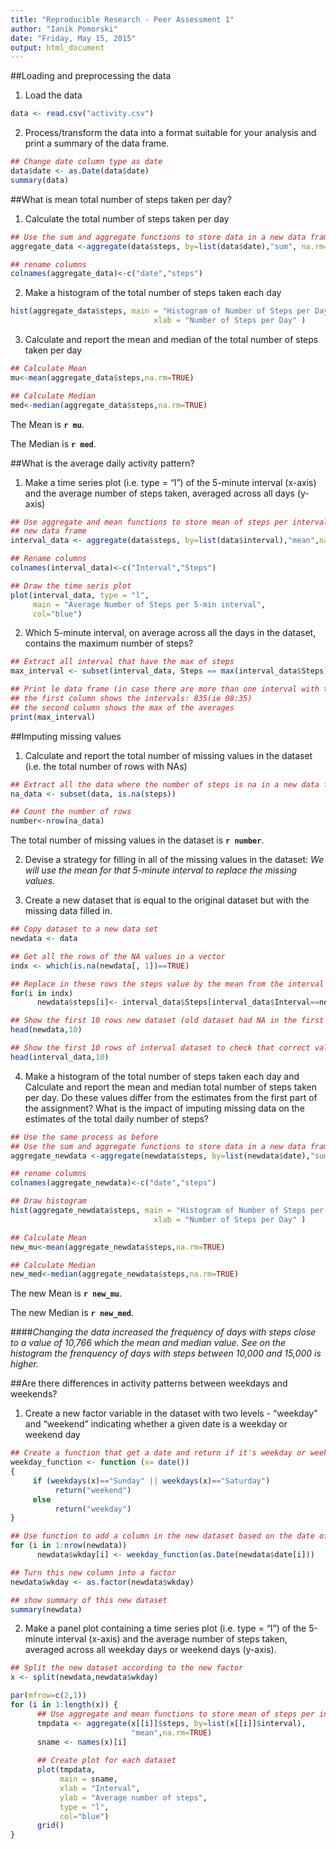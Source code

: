 ```yaml
---
title: "Reproducible Research - Peer Assessment 1"
author: "Ianik Pomorski" 
date: "Friday, May 15, 2015"
output: html_document
---
```


##Loading and preprocessing the data

1. Load the data
```r
data <- read.csv("activity.csv")
```

2. Process/transform the data into a format suitable for your analysis and print a summary of the data frame.

```r
## Change date column type as date
data$date <- as.Date(data$date)
summary(data)
```

##What is mean total number of steps taken per day?

1. Calculate the total number of steps taken per day
```r
## Use the sum and aggregate functions to store data in a new data frame
aggregate_data <-aggregate(data$steps, by=list(data$date),"sum", na.rm=TRUE)

## rename columns
colnames(aggregate_data)<-c("date","steps")
```

2. Make a histogram of the total number of steps taken each day
```r
hist(aggregate_data$steps, main = "Histogram of Number of Steps per Day",
                                xlab = "Number of Steps per Day" )
```

3. Calculate and report the mean and median of the total number of steps taken per day
```r
## Calculate Mean
mu<-mean(aggregate_data$steps,na.rm=TRUE)

## Calculate Median
med<-median(aggregate_data$steps,na.rm=TRUE)
```
The Mean is **`r mu`**.

The Median is **`r med`**.

##What is the average daily activity pattern?

1. Make a time series plot (i.e. type = "l") of the 5-minute interval (x-axis) and the average number of steps taken, averaged across all days (y-axis)
```r
## Use aggregate and mean functions to store mean of steps per interval in a
## new data frame
interval_data <- aggregate(data$steps, by=list(data$interval),"mean",na.rm=TRUE)

## Rename columns
colnames(interval_data)<-c("Interval","Steps")

## Draw the time seris plot
plot(interval_data, type = "l", 
     main = "Average Number of Steps per 5-min interval", 
     col="blue")
```

2. Which 5-minute interval, on average across all the days in the dataset, contains the maximum number of steps?
```r
## Extract all interval that have the max of steps
max_interval <- subset(interval_data, Steps == max(interval_data$Steps))

## Print le data frame (in case there are more than one interval with the max)
## the first column shows the intervals: 835(ie 08:35) 
## the second column shows the max of the averages
print(max_interval)
```

##Imputing missing values

1. Calculate and report the total number of missing values in the dataset (i.e. the total number of rows with NAs)
```r
## Extract all the data where the number of steps is na in a new data frame
na_data <- subset(data, is.na(steps))

## Count the number of rows 
number<-nrow(na_data)
```
The total number of missing values in the dataset is **`r number`**.

2. Devise a strategy for filling in all of the missing values in the dataset: 
*We will use the mean for that 5-minute interval to replace the missing values.*

3. Create a new dataset that is equal to the original dataset but with the missing data filled in.
```r
## Copy dataset to a new data set
newdata <- data

## Get all the rows of the NA values in a vector
indx <- which(is.na(newdata[, 1])==TRUE)

## Replace in these rows the steps value by the mean from the interval
for(i in indx) 
      newdata$steps[i]<- interval_data$Steps[interval_data$Interval==newdata$interval[i]]

## Show the first 10 rows new dataset (old dataset had NA in the first 288 rows)
head(newdata,10)

## Show the first 10 rows of interval dataset to check that correct values were added
head(interval_data,10)
```

4. Make a histogram of the total number of steps taken each day and Calculate and report the mean and median total number of steps taken per day. Do these values differ from the estimates from the first part of the assignment? What is the impact of imputing missing data on the estimates of the total daily number of steps?

```r
## Use the same process as before
## Use the sum and aggregate functions to store data in a new data frame
aggregate_newdata <-aggregate(newdata$steps, by=list(newdata$date),"sum", na.rm=TRUE)

## rename columns
colnames(aggregate_newdata)<-c("date","steps")

## Draw histogram
hist(aggregate_newdata$steps, main = "Histogram of Number of Steps per Day (New Data)",
                                xlab = "Number of Steps per Day" )

## Calculate Mean
new_mu<-mean(aggregate_newdata$steps,na.rm=TRUE)

## Calculate Median
new_med<-median(aggregate_newdata$steps,na.rm=TRUE)
```
The new Mean is **`r new_mu`**.

The new Median is **`r new_med`**.

####*Changing the data increased the frequency of days with steps close to a value of 10,766 which the mean and median value.  See on the histogram the frenquency of days with steps between 10,000 and 15,000 is higher.*

##Are there differences in activity patterns between weekdays and weekends?

1. Create a new factor variable in the dataset with two levels - "weekday" and "weekend" indicating whether a given date is a weekday or weekend day
```r
## Create a function that get a date and return if it's weekday or weekend
weekday_function <- function (x= date())
{
     if (weekdays(x)=="Sunday" || weekdays(x)=="Saturday")
          return("weekend")
     else
          return("weekday") 
}

## Use function to add a column in the new dataset based on the date of the row
for (i in 1:nrow(newdata)) 
      newdata$wkday[i] <- weekday_function(as.Date(newdata$date[i]))

## Turn this new column into a factor
newdata$wkday <- as.factor(newdata$wkday)

## show summary of this new dataset
summary(newdata)
```

2. Make a panel plot containing a time series plot (i.e. type = "l") of the 5-minute interval (x-axis) and the average number of steps taken, averaged across all weekday days or weekend days (y-axis). 
```r
## Split the new dataset according to the new factor
x <- split(newdata,newdata$wkday)

par(mfrow=c(2,1))
for (i in 1:length(x)) {
      ## Use aggregate and mean functions to store mean of steps per interval in each dataset
      tmpdata <- aggregate(x[[i]]$steps, by=list(x[[i]]$interval),
                           "mean",na.rm=TRUE)
      sname <- names(x)[i]
      
      ## Create plot for each dataset
      plot(tmpdata, 
           main = sname,
           xlab = "Interval",
           ylab = "Average number of steps",
           type = "l",
           col="blue")
      grid()
}

```